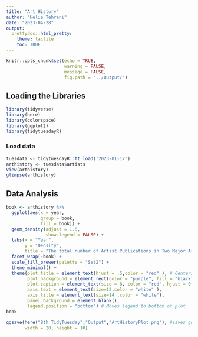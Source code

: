 ```yaml
---
title: "Art History"
author: "Helia Tehrani"
date: "2023-04-28"
output: 
  prettydoc::html_pretty:
    theme: tactile
    toc: TRUE
---
```



```r
knitr::opts_chunk$set(echo = TRUE,
                      warning = FALSE,
                      message = FALSE,
                      fig.path = "../Output/")
```

## Loading the Libraries
```r
library(tidyverse)
library(here)
library(colorspace)
library(ggplot2)
library(tidytuesdayR)
```


### Load data ######
```r
tuesdata <- tidytuesdayR::tt_load('2023-01-17')
arthistory <- tuesdata$artists
View(arthistory) 
glimpse(arthistory) 
```

## Data Analysis ##
```r
book <- arthistory %>%
  ggplot(aes(x = year,
             group = book,
             fill = book)) +
  geom_density(adjust = 1.5,
               show.legend = FALSE) +
  labs(x = "Year",
       y = "Density",
       title = "The total number of Artist Publications in Two Major Art History") +
  facet_wrap(~book) +
  scale_fill_brewer(palette = "Set2") + 
  theme_minimal() + 
  theme(plot.title = element_text(hjust = .5,color = "red" ), # Centers plot title
        plot.background = element_rect(color = "purple", fill = "black"),
        plot.caption = element_text(size = 8, color = "red", hjust = 0.5),
        axis.text = element_text(size=12,color = "white" ), 
        axis.title = element_text(size=14 ,color = "white"), 
        panel.background = element_blank(), 
        legend.position = "bottom") # Moves legend to bottom of plot
book 

ggsave(here("8th_TidyTuesday","Output","ArtHistoryPlot.png"), #saves ggplot
       width = 20, height = 10)
```